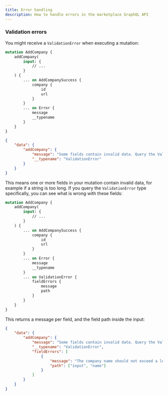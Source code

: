 ```yaml
---
title: Error handling
description: How to handle errors in the marketplace GraphQL API
---
```



<GraphQLErrorHandling api="marketplace" />

### Validation errors

You might receive a `ValidationError` when executing a mutation:

```graphql
mutation AddCompany {
	addCompany(
		input: {
            // ...
		}
	) {
		... on AddCompanySuccess {
			company {
				id
				url
			}
		}
		... on Error {
			message
			__typename
		}
	}
}
```

```json
{
    "data": {
        "addCompany": {
            "message": "Some fields contain invalid data. Query the ValidationError type for more specific error messages. Go to https://developer.beequip.com/marketplace/guides/error-handling#validation-errors to see how to do this.",
            "__typename": "ValidationError"
        }
    }
}
```

This means one or more fields in your mutation contain invalid data, for example if a string is too long. If you query the `ValidationError` type specifically, you can see what is wrong with these fields:

```graphql {17-22}
mutation AddCompany {
	addCompany(
		input: {
            // ...
		}
	) {
		... on AddCompanySuccess {
			company {
				id
				url
			}
		}
		... on Error {
			message
			__typename
		}
        ... on ValidationError {
			fieldErrors {
				message
				path
			}
		}
	}
}
```

This returns a message per field, and the field path inside the input:

```json {6-11}
{
    "data": {
        "addCompany": {
            "message": "Some fields contain invalid data. Query the ValidationError type for more specified error messages. Go to https://developer.beequip.com/marketplace/guides/error-handling#validation-errors to see how to do this.",
            "__typename": "ValidationError",
            "fieldErrors": [
                {
                    "message": "The company name should not exceed a length of 50 characters.",
                    "path": ["input", "name"]
                }
            ]
        }
    }
}
```
